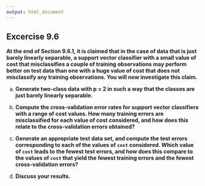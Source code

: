 ```yaml
---
output: html_document
---
```


## Excercise 9.6

__At the end of Section 9.6.1, it is claimed that in the case of data that is just barely linearly separable, a support vector classifier with a small value of cost that misclassifies a couple of training observations may perform better on test data than one with a huge value of cost that does not misclassify any training observations. You will now investigate this claim.__

a. __Generate two-class data with p = 2 in such a way that the classes are just barely linearly separable.__

<!-- enter your solution here -->

b. __Compute the cross-validation error rates for support vector classifiers with a range of cost values. How many training errors are misclassified for each value of cost considered, and how does this relate to the cross-validation errors obtained?__

<!-- enter your solution here -->

c. __Generate an appropriate test data set, and compute the test errors corresponding to each of the values of `cost` considered. Which value of `cost` leads to the fewest test errors, and how does this compare to the values of `cost` that yield the fewest training errors and the fewest cross-validation errors?__

<!-- enter your solution here -->

d. __Discuss your results.__

<!-- enter your solution here -->
